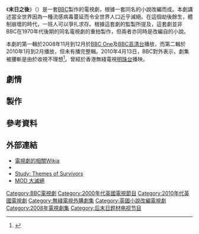 {{Infobox television
| show_name            = Survivors
| show_name_2          = 
| genre                = [[末日幻想|末日幻想]]题材电视剧
| creator              = [[Adrian_Hodges|Adrian Hodges]]<br />[[Terry_Nation|Terry Nation]]（原著作者）
| director             = 
| developer            = 
| presenter            = 
| starring             = [[Julie_Graham|Julie Graham]]<br />[[Max_Beesley|Max Beesley]]<br />[[Paterson_Joseph|Paterson Joseph]]<br />[[Zoe_Tapper|Zoe Tapper]]<br />[[Phillip_Rhys|Phillip Rhys]]<br />[[Robyn_Addison|Robyn Addison]]<br />[[Nikki_Amuka-Bird|Nikki Amuka-Bird]]<br />[[Geraldine_Somerville|Geraldine Somerville]]<br />[[Nicholas_Gleaves|Nicholas Gleaves]]<br />[[Chahak_Patel|Chahak Patel]]<br />Jack Richardson<br />[[Emma_Lowndes|Emma Lowndes]]
| voices               =
| narrated             = 
| theme_music_composer = 
| opentheme            = 
| endtheme             = 
| composer             = 
| country              = [[英國|英國]]
| language             = [[英語|英語]]
| num_series           = 2
| num_episodes         = 12
| list_episodes        = 
| executive_producer   = 
| producer             = 
| supervising_producer = 
| asst_producer        = 
| co-producer          = 
| editor               = 
| story_editor         = 
| location             = 
| camera               = 
| runtime              = 60分鐘<br>第1季第1集為90分鐘
| network              = [[BBC_One|BBC One]]<br />[[BBC_HD|BBC HD]]
| picture_format       = [[1080p|1080p]]（[[HDTV|HDTV]]）
| audio_format         = 
| first_run            = 
| first_aired          = {{Start date|2008|11|23}}
| last_aired           = {{End date|2010|02|23}}
| status               = 腰斬
| preceded_by          = 
| followed_by          = 
| related              = ''{{tsl|en|Survivors (1975 TV series)|Survivors}}''
| website              = http://www.bbc.co.uk/survivors
}}
《'''末日之後'''》（{{lang|en|Survivors}}）是一套[[BBC|BBC]]製作的電視劇，根據一套同名的小說改編而成。本劇講述當全世界因為一種流感病毒蔓延而令全世界人口近乎滅絕。在這個劫後餘生，體制崩壞的時代，一班人可以爭扎求存。根據這套劇的監製所提及，這套劇並非BBC在1970年代後期的同名電視劇的重拍製作，但兩者亦同時是改編自{{tsl|en|Terry Nation|Terry Nation}}的小說。

本劇的第一輯於2008年11月到12月於[[BBC_One|BBC One]]及[[BBC高清台|BBC高清台]]播放，而第二輯於2010年1月到2月播放，但未有播完整輯。2010年4月13日，BBC對外表示，劇集被腰斬是由於收視不理想<ref>{{Cite news
|url=http://www.yorkshireeveningpost.co.uk/news/Survivors-Scifi-series-axed-by.6223285.jp
|title=Survivors: Sci-fi series axed by BBC - Yorkshire Evening Post
|work=yorkshireeveningpost.co.uk
|last=
|first=
|accessdate=2010-04-13
|archive-date=2010-04-15
|archive-url=https://web.archive.org/web/20100415033727/http://www.yorkshireeveningpost.co.uk/news/Survivors-Scifi-series-axed-by.6223285.jp
|dead-url=no
}}</ref>。曾經於香港無綫電視[[明珠台|明珠台]]播映。

== 劇情 ==
== 製作 ==
== 參考資料 ==
{{Reflist}}

== 外部連結 ==
* [http://survivors.wikia.com/wiki/Survivors_Wiki 電視劇的相關Wikia] {{Wayback|url=http://survivors.wikia.com/wiki/Survivors_Wiki |date=20110718050613 }}
*{{imdb title|1258189|title=Survivors}}
*[https://web.archive.org/web/20100215180711/http://www.anorakzone.com/watching/ Study: Themes of Survivors]
*[https://web.archive.org/web/20160304072321/http://mod.cht.com.tw/vod/list.php?catid=7184 MOD 大滅絕]

{{DEFAULTSORT:Survivors}}
[[Category:BBC電視劇|Category:BBC電視劇]]
[[Category:2000年代英國電視節目|Category:2000年代英國電視節目]]
[[Category:2010年代英國電視劇|Category:2010年代英國電視劇]]
[[Category:無綫電視外購劇集|Category:無綫電視外購劇集]]
[[Category:英國小說改編電視劇|Category:英國小說改編電視劇]]
[[Category:2008年電視劇集|Category:2008年電視劇集]]
[[Category:后末日题材电视节目|Category:后末日题材电视节目]]